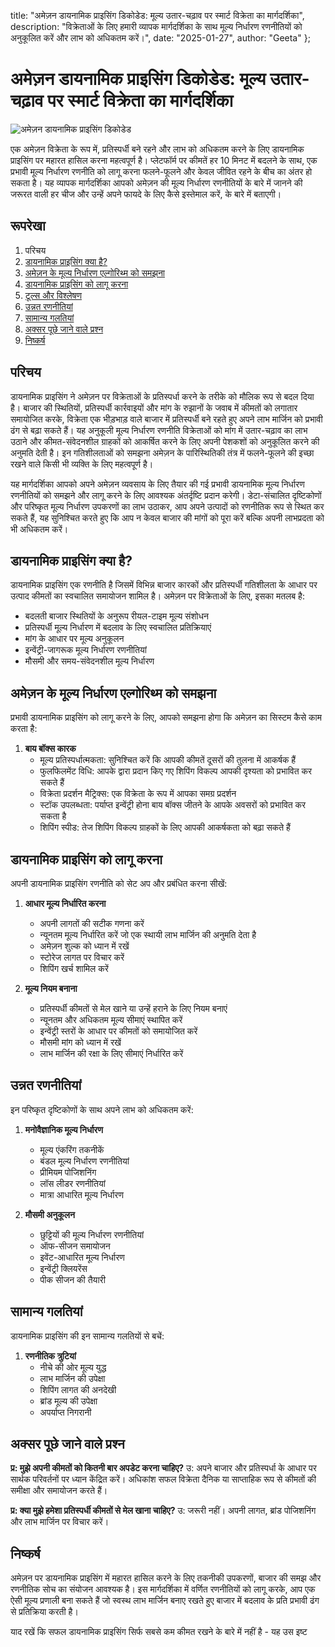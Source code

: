   title: "अमेज़न डायनामिक प्राइसिंग डिकोडेड: मूल्य उतार-चढ़ाव पर स्मार्ट विक्रेता का मार्गदर्शिका",
  description: "विक्रेताओं के लिए हमारी व्यापक मार्गदर्शिका के साथ मूल्य निर्धारण रणनीतियों को अनुकूलित करें और लाभ को अधिकतम करें।",
  date: "2025-01-27",
  author: "Geeta"
};

# अमेज़न डायनामिक प्राइसिंग डिकोडेड: मूल्य उतार-चढ़ाव पर स्मार्ट विक्रेता का मार्गदर्शिका

![अमेज़न डायनामिक प्राइसिंग डिकोडेड](/images/blog/amazon-dynamic-pricing-decoded.jpeg)

एक अमेज़न विक्रेता के रूप में, प्रतिस्पर्धी बने रहने और लाभ को अधिकतम करने के लिए डायनामिक प्राइसिंग पर महारत हासिल करना महत्वपूर्ण है। प्लेटफॉर्म पर कीमतें हर 10 मिनट में बदलने के साथ, एक प्रभावी मूल्य निर्धारण रणनीति को लागू करना फलने-फूलने और केवल जीवित रहने के बीच का अंतर हो सकता है। यह व्यापक मार्गदर्शिका आपको अमेज़न की मूल्य निर्धारण रणनीतियों के बारे में जानने की जरूरत वाली हर चीज और उन्हें अपने फायदे के लिए कैसे इस्तेमाल करें, के बारे में बताएगी।

## रूपरेखा

1. परिचय
2. [डायनामिक प्राइसिंग क्या है?](#डायनामिक-प्राइसिंग-क्या-है)
3. [अमेज़न के मूल्य निर्धारण एल्गोरिथ्म को समझना](#अमेज़न-के-मूल्य-निर्धारण-एल्गोरिथ्म-को-समझना)
4. [डायनामिक प्राइसिंग को लागू करना](#डायनामिक-प्राइसिंग-को-लागू-करना)
5. [टूल्स और विश्लेषण](#टूल्स-और-विश्लेषण)
6. [उन्नत रणनीतियां](#उन्नत-रणनीतियां)
7. [सामान्य गलतियां](#सामान्य-गलतियां)
8. [अक्सर पूछे जाने वाले प्रश्न](#अक्सर-पूछे-जाने-वाले-प्रश्न)
9. [निष्कर्ष](#निष्कर्ष)

## परिचय

डायनामिक प्राइसिंग ने अमेज़न पर विक्रेताओं के प्रतिस्पर्धा करने के तरीके को मौलिक रूप से बदल दिया है। बाजार की स्थितियों, प्रतिस्पर्धी कार्रवाइयों और मांग के रुझानों के जवाब में कीमतों को लगातार समायोजित करके, विक्रेता एक भीड़भाड़ वाले बाजार में प्रतिस्पर्धी बने रहते हुए अपने लाभ मार्जिन को प्रभावी ढंग से बढ़ा सकते हैं। यह अनुकूली मूल्य निर्धारण रणनीति विक्रेताओं को मांग में उतार-चढ़ाव का लाभ उठाने और कीमत-संवेदनशील ग्राहकों को आकर्षित करने के लिए अपनी पेशकशों को अनुकूलित करने की अनुमति देती है। इन गतिशीलताओं को समझना अमेज़न के पारिस्थितिकी तंत्र में फलने-फूलने की इच्छा रखने वाले किसी भी व्यक्ति के लिए महत्वपूर्ण है।

यह मार्गदर्शिका आपको अपने अमेज़न व्यवसाय के लिए तैयार की गई प्रभावी डायनामिक मूल्य निर्धारण रणनीतियों को समझने और लागू करने के लिए आवश्यक अंतर्दृष्टि प्रदान करेगी। डेटा-संचालित दृष्टिकोणों और परिष्कृत मूल्य निर्धारण उपकरणों का लाभ उठाकर, आप अपने उत्पादों को रणनीतिक रूप से स्थित कर सकते हैं, यह सुनिश्चित करते हुए कि आप न केवल बाजार की मांगों को पूरा करें बल्कि अपनी लाभप्रदता को भी अधिकतम करें।

## डायनामिक प्राइसिंग क्या है?

डायनामिक प्राइसिंग एक रणनीति है जिसमें विभिन्न बाजार कारकों और प्रतिस्पर्धी गतिशीलता के आधार पर उत्पाद कीमतों का स्वचालित समायोजन शामिल है। अमेज़न पर विक्रेताओं के लिए, इसका मतलब है:
   - बदलती बाजार स्थितियों के अनुरूप रीयल-टाइम मूल्य संशोधन
   - प्रतिस्पर्धी मूल्य निर्धारण में बदलाव के लिए स्वचालित प्रतिक्रियाएं
   - मांग के आधार पर मूल्य अनुकूलन
   - इन्वेंट्री-जागरूक मूल्य निर्धारण रणनीतियां
   - मौसमी और समय-संवेदनशील मूल्य निर्धारण

## अमेज़न के मूल्य निर्धारण एल्गोरिथ्म को समझना

प्रभावी डायनामिक प्राइसिंग को लागू करने के लिए, आपको समझना होगा कि अमेज़न का सिस्टम कैसे काम करता है:

1. **बाय बॉक्स कारक**
   - मूल्य प्रतिस्पर्धात्मकता: सुनिश्चित करें कि आपकी कीमतें दूसरों की तुलना में आकर्षक हैं
   - फुलफिलमेंट विधि: आपके द्वारा प्रदान किए गए शिपिंग विकल्प आपकी दृश्यता को प्रभावित कर सकते हैं
   - विक्रेता प्रदर्शन मैट्रिक्स: एक विक्रेता के रूप में आपका समग्र प्रदर्शन
   - स्टॉक उपलब्धता: पर्याप्त इन्वेंट्री होना बाय बॉक्स जीतने के आपके अवसरों को प्रभावित कर सकता है
   - शिपिंग स्पीड: तेज शिपिंग विकल्प ग्राहकों के लिए आपकी आकर्षकता को बढ़ा सकते हैं

## डायनामिक प्राइसिंग को लागू करना

अपनी डायनामिक प्राइसिंग रणनीति को सेट अप और प्रबंधित करना सीखें:

1. **आधार मूल्य निर्धारित करना**
   - अपनी लागतों की सटीक गणना करें
   - न्यूनतम मूल्य निर्धारित करें जो एक स्थायी लाभ मार्जिन की अनुमति देता है
   - अमेज़न शुल्क को ध्यान में रखें
   - स्टोरेज लागत पर विचार करें
   - शिपिंग खर्च शामिल करें

2. **मूल्य नियम बनाना**
   - प्रतिस्पर्धी कीमतों से मेल खाने या उन्हें हराने के लिए नियम बनाएं
   - न्यूनतम और अधिकतम मूल्य सीमाएं स्थापित करें
   - इन्वेंट्री स्तरों के आधार पर कीमतों को समायोजित करें
   - मौसमी मांग को ध्यान में रखें
   - लाभ मार्जिन की रक्षा के लिए सीमाएं निर्धारित करें

## उन्नत रणनीतियां

इन परिष्कृत दृष्टिकोणों के साथ अपने लाभ को अधिकतम करें:

1. **मनोवैज्ञानिक मूल्य निर्धारण**
   - मूल्य एंकरिंग तकनीकें
   - बंडल मूल्य निर्धारण रणनीतियां
   - प्रीमियम पोजिशनिंग
   - लॉस लीडर रणनीतियां
   - मात्रा आधारित मूल्य निर्धारण

2. **मौसमी अनुकूलन**
   - छुट्टियों की मूल्य निर्धारण रणनीतियां
   - ऑफ-सीजन समायोजन
   - इवेंट-आधारित मूल्य निर्धारण
   - इन्वेंट्री क्लियरेंस
   - पीक सीजन की तैयारी

## सामान्य गलतियां

डायनामिक प्राइसिंग की इन सामान्य गलतियों से बचें:

1. **रणनीतिक त्रुटियां**
   - नीचे की ओर मूल्य युद्ध
   - लाभ मार्जिन की उपेक्षा
   - शिपिंग लागत की अनदेखी
   - ब्रांड मूल्य की उपेक्षा
   - अपर्याप्त निगरानी

## अक्सर पूछे जाने वाले प्रश्न

**प्र: मुझे अपनी कीमतों को कितनी बार अपडेट करना चाहिए?**
उ: अपने बाजार और प्रतिस्पर्धा के आधार पर सार्थक परिवर्तनों पर ध्यान केंद्रित करें। अधिकांश सफल विक्रेता दैनिक या साप्ताहिक रूप से कीमतों की समीक्षा और समायोजन करते हैं।

**प्र: क्या मुझे हमेशा प्रतिस्पर्धी कीमतों से मेल खाना चाहिए?**
उ: जरूरी नहीं। अपनी लागत, ब्रांड पोजिशनिंग और लाभ मार्जिन पर विचार करें।

## निष्कर्ष

अमेज़न पर डायनामिक प्राइसिंग में महारत हासिल करने के लिए तकनीकी उपकरणों, बाजार की समझ और रणनीतिक सोच का संयोजन आवश्यक है। इस मार्गदर्शिका में वर्णित रणनीतियों को लागू करके, आप एक ऐसी मूल्य प्रणाली बना सकते हैं जो स्वस्थ लाभ मार्जिन बनाए रखते हुए बाजार में बदलाव के प्रति प्रभावी ढंग से प्रतिक्रिया करती है।

याद रखें कि सफल डायनामिक प्राइसिंग सिर्फ सबसे कम कीमत रखने के बारे में नहीं है - यह उस इष्ट